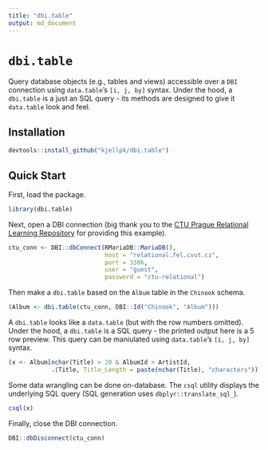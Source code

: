 ```yaml
---
title: "dbi.table"
output: md_document
---
```


# `dbi.table`

Query database objects (e.g., tables and views) accessible over a `DBI`
connection using `data.table`'s `[i, j, by]` syntax. Under the hood, a
`dbi.table` is a just an SQL query - its methods are designed to give it
`data.table` look and feel. 


## Installation

```r
devtools::install_github("kjellpk/dbi.table")
```

## Quick Start

First, load the package.

```r
library(dbi.table)
```

Next, open a DBI connection (big thank you to the [CTU Prague
Relational Learning Repository](https://relational-data.org/) for providing
this example).

```r
ctu_conn <- DBI::dbConnect(RMariaDB::MariaDB(),
                           host = "relational.fel.cvut.cz",
                           port = 3306,
                           user = "guest",
                           password = "ctu-relational")
```

Then make a `dbi.table` based on the `Album` table in the `Chinook` schema.

```r
(Album <- dbi.table(ctu_conn, DBI::Id("Chinook", "Album")))
```

A `dbi.table` looks like a `data.table` (but with the row numbers omitted).
Under the hood, a `dbi.table` is a SQL query - the printed output here is
a 5 row preview. This query can be maniulated using `data.table`'s `[i, j, by]`
syntax.

```r
(x <- Album[nchar(Title) > 20 & AlbumId > ArtistId,
            .(Title, Title_Length = paste(nchar(Title), "characters"))])
```

Some data wrangling can be done on-database. The `csql` utility displays the
underlying SQL query (SQL generation uses `dbplyr::translate_sql_`).

```r
csql(x)
```

Finally, close the DBI connection.

```r
DBI::dbDisconnect(ctu_conn)
```
